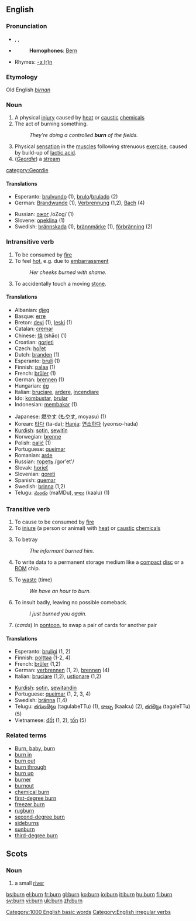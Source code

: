 ==English==

===Pronunciation===
* {{AHD|bû(r)n}}, {{IPA|/bɜː(r)n/}}, {{SAMPA|/b3:(r)n/}}
* {{audio|en-us-burn.ogg|Audio (US)}}
*:'''Homophones''': [[Bern]]
*Rhymes: [[Rhymes:English:-ɜː(r)n|-ɜː(r)n]]

===Etymology===
Old English ''[[birnan]]''

===Noun===
{{en-noun}}

# A physical [[injury]] caused by [[heat]] or [[caustic]] [[chemical]]s
# The act of burning something.
#: ''They're doing a controlled '''burn''' of the fields.''
# Physical [[sensation]] in the [[muscle]]s following strenuous [[exercise]], caused by build-up of [[lactic acid]].
# (''[[Geordie]]'') a [[stream]]

[[category:Geordie]]

====Translations====
{{rfc-trans}}
{{top}}
*Esperanto: [[brulvundo]] (1), [[brulo]]/[[brulado]] (2)
*German: [[Brandwunde]] {{f}} (1), [[Verbrennung]] {{f}} (1,2), [[Bach]] {{m}} (4)
{{mid}}
*Russian: [[ожог]] /oZog/ (1)
*Slovene: [[opeklina]] {{f}} (1)
*Swedish: [[brännskada]] (1), [[brännmärke]] (1), [[förbränning]] (2)
{{bottom}}

===Intransitive verb===
{{en-verb|burns|burning|'''[[burnt]]''' or '''[[burned]]'''}}

# To be consumed by [[fire]]
# To feel [[hot]], e.g. due to [[embarrassment]]
#: ''Her cheeks burned with shame.''
# {{curling}} To accidentally touch a moving [[stone]]. 

====Translations====
{{rfc-trans}}
{{top}}
*Albanian: [[djeg]]
*Basque: [[erre]]
*Breton: [[devi]] (1), [[leski]] (1)
*Catalan: [[cremar]]
*Chinese: [[烧]] (shāo) (1)
*Croatian: [[gorjeti]]
*Czech: [[hořet]]
*Dutch: [[branden]] (1)
*Esperanto: [[bruli]] (1)
*Finnish: [[palaa]] (1)
*French: [[brûler]] (1)
*German: [[brennen]] (1)
*Hungarian: [[ég]]
*Italian: [[bruciare]], [[ardere]], [[incendiare]]
*Ido: [[kombustar]], [[brular]]
*Indonesian: [[bakar|membakar]] (1)
{{mid}}
*Japanese: [[燃やす]] ([[もやす]], moyasu) (1)
*Korean: [[타다]] (ta-da); [[Hanja]]: [[연소하다]] (yeonso-hada)
*[[Kurdish]]: [[sotin]], [[şewitîn]]
*Norwegian: [[brenne]]
*Polish: [[palić się|palić]] (1)
*Portuguese: [[queimar]]
*Romanian: [[arde]]
*Russian: [[гореть]] /gor'et'/
*Slovak: [[horieť]]
*Slovenian: [[goreti]]
*Spanish: [[quemar]]
*Swedish: [[brinna]] (1,2)
*Telugu: [[మండు]] (maMDu), [[కాలు]] (kaalu) (1)
{{bottom}}

===Transitive verb===
{{en-verb|burns|burning|'''[[burnt]]''' or '''[[burned]]'''}}
# To cause to be consumed by [[fire]]
# To [[injure]] (a person or animal) with [[heat]] or [[caustic]] [[chemicals]]
# {{slang}} To betray
#: ''The informant burned him.''
# {{computing}} To write data to a permanent storage medium like a [[compact]] [[disc]] or a [[ROM]] chip. 
# To [[waste]] (time)
#: ''We have an hour to burn.''
# {{slang}} To insult badly, leaving no possible comeback.
#: ''I just burned you again.''
# (''cards'') In [[pontoon]], to swap a pair of cards for another pair

====Translations====
{{rfc-trans}}
{{top}}
*Esperanto: [[bruligi]] (1, 2)
*Finnish: [[polttaa]] (1-2, 4)
*French: [[brûler]] (1,2)
*German: [[verbrennen]] (1, 2), [[brennen]] (4)
*Italian: [[bruciare]] (1,2), [[ustionare]] (1,2)
{{mid}}
*[[Kurdish]]: [[sotin]], [[şewitandin]]
*Portuguese: [[queimar]] (1, 2, 3, 4)
*Swedish: [[bränna]] (1,4)
*Telugu: [[తగులబెట్టు]] (tagulabeTTu) (1), [[కాల్చు]] (kaalcu) (2), [[తగలెట్టు]] (tagaleTTu) (5)
*Vietnamese: [[đốt]] (1, 2), [[tốn]] (5)
{{bottom}}

===Related terms===
*[[Burn, baby, burn]]
*[[burn in]]
*[[burn out]]
*[[burn through]]
*[[burn up]]
*[[burner]]
*[[burnout]]
*[[chemical burn]]
*[[first-degree burn]]
*[[freezer burn]]
*[[rugburn]]
*[[second-degree burn]]
*[[sideburns]]
*[[sunburn]]
*[[third-degree burn]]

[[Category:1000 English basic words]]
[[Category:English irregular verbs]]

==Scots==
===Noun===
{{en-noun}}
# a small [[river]]

[[bs:burn]]
[[el:burn]]
[[fr:burn]]
[[gl:burn]]
[[ko:burn]]
[[io:burn]]
[[it:burn]]
[[hu:burn]]
[[fi:burn]]
[[sv:burn]]
[[vi:burn]]
[[uk:burn]]
[[zh:burn]]
